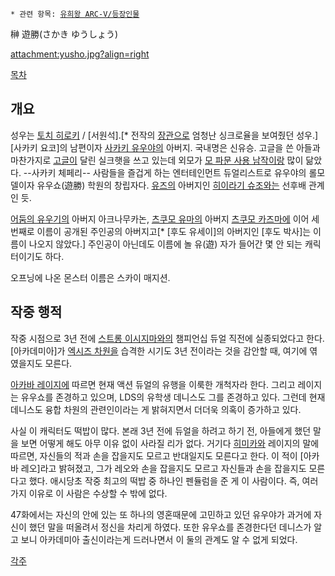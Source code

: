  * 관련 항목: [[유희왕 ARC-V/등장인물]]

榊 遊勝(さかき ゆうしょう)

attachment:yusho.jpg?align=right

[[목차]]

== 개요 ==
성우는 [[토치 히로키]] / [서원석].[* 전작의 [[렉스 고드윈|장관]]으로 엄청난 싱크로율을 보여줬던 성우.] [사카키 요코]의 남편이자 [[사카키 유우야]]의 아버지. 국내명은 신유승. 고글을 쓴 아들과 마찬가지로 [[고글]]이 달린 실크햇을 쓰고 있는데 외모가 [[윌.A.체펠리|모 파문 사용 남작]]이랑 많이 닮았다. --사카키 체페리-- 사람들을 즐겁게 하는 엔터테인먼트 듀얼리스트로 유우야의 롤모델이자 유우쇼(遊勝) 학원의 창립자다. [[히이라기 유즈|유즈]]의 아버지인 [[히이라기 슈조]]와는 선후배 관계인 듯.

[[어둠의 유우기]]의 아버지 아크나무카논, [[츠쿠모 유마]]의 아버지 [[츠쿠모 카즈마]]에 이어 세 번째로 이름이 공개된 주인공의 아버지고[* [후도 유세이]의 아버지인 [후도 박사]는 이름이 나오지 않았다.] 주인공이 아닌데도 이름에 놀 유(遊) 자가 들어간 몇 안 되는 캐릭터이기도 하다.

오프닝에 나온 몬스터 이름은 스카이 매지션.

== 작중 행적 ==
작중 시점으로 3년 전에 [[스트롱 이시지마]]와의 챔피언십 듀얼 직전에 실종되었다고 한다. [아카데미아]가 [[하트랜드 시티|엑시즈 차원]]을 습격한 시기도 3년 전이라는 것을 감안할 때, 여기에 엮였을지도 모른다.

[[아카바 레이지]]에 따르면 현재 액션 듀얼의 유행을 이룩한 개척자라 한다. 그리고 레이지는 유우쇼를 존경하고 있으며, LDS의 유학생 데니스도 그를 존경하고 있다. 그런데 현재 데니스도 융합 차원의 관련인이라는 게 밝혀지면서 더더욱 의혹이 증가하고 있다. 

사실 이 캐릭터도 떡밥이 많다. 본래 3년 전에 듀얼을 하려고 하기 전, 아들에게 했던 말을 보면 어떻게 해도 아무 이유 없이 사라질 리가 없다. 거기다 [[아카바 히미카|히미카]]와 레이지의 말에 따르면, 자신들의 적과 손을 잡을지도 모르고 반대일지도 모른다고 한다. 이 적이 [아카바 레오]라고 밝혀졌고, 그가 레오와 손을 잡을지도 모르고 자신들과 손을 잡을지도 모른다고 했다. 애시당초 작중 최고의 떡밥 중 하나인 펜듈럼을 준 게 이 사람이다. 즉, 여러가지 이유로 이 사람은 수상할 수 밖에 없다. 

47화에서는 자신의 안에 있는 또 하나의 영혼때문에 고민하고 있던 유우야가 과거에 자신이 했던 말을 떠올려서 정신을 차리게 하였다. 또한 유우쇼를 존경한다던 데니스가 알고 보니 아카데미아 출신이라는게 드러나면서 이 둘의 관계도 알 수 없게 되었다.

[[각주]]
